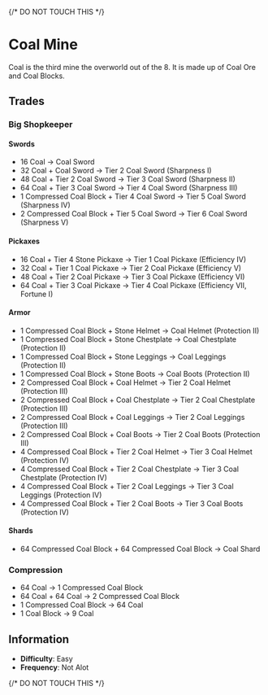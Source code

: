 {/* DO NOT TOUCH THIS */}

# Coal Mine
Coal is the third mine the overworld out of the 8. It is made up of Coal Ore and Coal Blocks.

## Trades
### Big Shopkeeper
#### Swords
 - 16 Coal -> Coal Sword
 - 32 Coal + Coal Sword -> Tier 2 Coal Sword (Sharpness I)
 - 48 Coal + Tier 2 Coal Sword -> Tier 3 Coal Sword (Sharpness II)
 - 64 Coal + Tier 3 Coal Sword -> Tier 4 Coal Sword (Sharpness III)
 - 1 Compressed Coal Block + Tier 4 Coal Sword -> Tier 5 Coal Sword (Sharpness IV)
 - 2 Compressed Coal Block + Tier 5 Coal Sword -> Tier 6 Coal Sword (Sharpness V)
#### Pickaxes
 - 16 Coal + Tier 4 Stone Pickaxe -> Tier 1 Coal Pickaxe (Efficiency IV)
 - 32 Coal + Tier 1 Coal Pickaxe -> Tier 2 Coal Pickaxe (Efficiency V)
 - 48 Coal + Tier 2 Coal Pickaxe -> Tier 3 Coal Pickaxe (Efficiency VI)
 - 64 Coal + Tier 3 Coal Pickaxe -> Tier 4 Coal Pickaxe (Efficiency VII, Fortune I)
#### Armor
 - 1 Compressed Coal Block + Stone Helmet -> Coal Helmet (Protection II)
 - 1 Compressed Coal Block + Stone Chestplate -> Coal Chestplate (Protection II)
 - 1 Compressed Coal Block + Stone Leggings -> Coal Leggings (Protection II)
 - 1 Compressed Coal Block + Stone Boots -> Coal Boots (Protection II)
 - 2 Compressed Coal Block + Coal Helmet -> Tier 2 Coal Helmet (Protection III)
 - 2 Compressed Coal Block + Coal Chestplate -> Tier 2 Coal Chestplate (Protection III)
 - 2 Compressed Coal Block + Coal Leggings -> Tier 2 Coal Leggings (Protection III)
 - 2 Compressed Coal Block + Coal Boots -> Tier 2 Coal Boots (Protection III)
 - 4 Compressed Coal Block + Tier 2 Coal Helmet -> Tier 3 Coal Helmet (Protection IV)
 - 4 Compressed Coal Block + Tier 2 Coal Chestplate -> Tier 3 Coal Chestplate (Protection IV)
 - 4 Compressed Coal Block + Tier 2 Coal Leggings -> Tier 3 Coal Leggings (Protection IV)
 - 4 Compressed Coal Block + Tier 2 Coal Boots -> Tier 3 Coal Boots (Protection IV)
#### Shards
 - 64 Compressed Coal Block + 64 Compressed Coal Block -> Coal Shard

### Compression
 - 64 Coal -> 1 Compressed Coal Block
 - 64 Coal + 64 Coal -> 2 Compressed Coal Block
 - 1 Compressed Coal Block -> 64 Coal
 - 1 Coal Block -> 9 Coal

## Information
  - **Difficulty**<InfoButton desc="How hard is it to complete this?"/>: Easy
  - **Frequency**<InfoButton desc="When playing, does it occur again?"/>: Not Alot

{/* DO NOT TOUCH THIS */}
